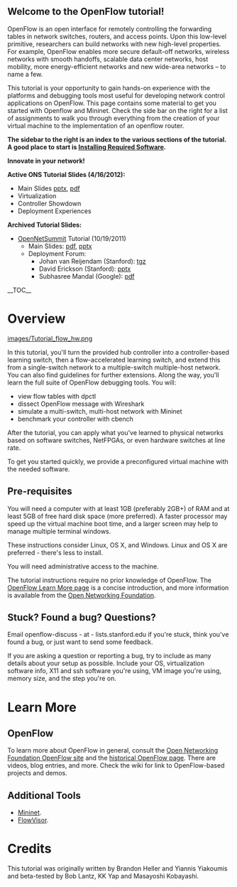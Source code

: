 == Welcome to the OpenFlow tutorial! ==

OpenFlow is an open interface for remotely controlling the forwarding tables in network switches, routers, and access points.  Upon this low-level primitive, researchers can build networks with new high-level properties.  For example, OpenFlow enables more secure default-off networks, wireless networks with smooth handoffs, scalable data center networks, host mobility, more energy-efficient networks and new wide-area networks – to name a few.

This tutorial is your opportunity to gain hands-on experience with the platforms and debugging tools most useful for developing network control applications on OpenFlow. This page contains some material to get you started with Openflow and Mininet. Check the side bar on the right for a list of assignments to walk you through everything from the creation of your virtual machine to the implementation of an openflow router.

'''The sidebar to the right is an index to the various sections of the tutorial. A good place to start is [[Installing Required Software]].'''

'''Innovate in your network!'''

'''Active ONS Tutorial Slides (4/16/2012):'''
* Main Slides [http://www.stanford.edu/~brandonh/ONS/OpenFlowTutorial_ONS_Heller.pptx pptx], [https://web.archive.org/web/20130116072451/http://www.stanford.edu/~brandonh/ONS/OpenFlowTutorial_ONS_Heller.pdf pdf]
* Virtualization
* Controller Showdown
* Deployment Experiences

'''Archived Tutorial Slides:'''
* [http://opennetsummit.org/ OpenNetSummit] Tutorial (10/19/2011)
** Main Slides: [http://stanford.edu/~brandonh/downloads/OpenFlowTutorial_ONS.pdf pdf], [http://stanford.edu/~brandonh/downloads/OpenFlowTutorial_ONS.pptx pptx]
** Deployment Forum:
*** Johan van Reijendam (Stanford): [http://stanford.edu/~brandonh/downloads/jvanreij.tgz tgz]
*** David Erickson (Stanford): [http://yuba.stanford.edu/~derickso/docs/ons_deployment_panel.pptx pptx]
*** Subhasree Mandal (Google): [http://www.openflow.org/wk/images/0/0f/OpenFlowTutorial-Google.pdf pdf]



__TOC__


=Overview=

[[images/Tutorial_flow_hw.png]]

In this tutorial, you'll turn the provided hub controller into a controller-based learning switch, then a flow-accelerated learning switch, and extend this from a single-switch network to a multiple-switch multiple-host network. You can also find guidelines for further extensions. Along the way, you'll learn the full suite of OpenFlow debugging tools.  You will:
* view flow tables with dpctl
* dissect OpenFlow message with Wireshark
* simulate a multi-switch, multi-host network with Mininet
* benchmark your controller with cbench

After the tutorial, you can apply what you've learned to physical networks based on software switches, NetFPGAs, or even hardware switches at line rate.

To get you started quickly, we provide a preconfigured virtual machine with the needed software.  

==Pre-requisites==
You will need a computer with at least 1GB (preferably 2GB+) of RAM and at least 5GB of free hard disk space (more preferred).  A faster processor may speed up the virtual machine boot time, and a larger screen may help to manage multiple terminal windows.

These instructions consider Linux, OS X, and Windows.  Linux and OS X are preferred - there's less to install.

You will need administrative access to the machine.

The tutorial instructions require no prior knowledge of OpenFlow.  The [http://www.openflowswitch.org/wp/learnmore/ OpenFlow Learn More page] is a concise introduction, and more information is available from the
[https://www.opennetworking.org/sdn-resources/openflow Open Networking Foundation].

== Stuck?  Found a bug?  Questions?  ==
Email openflow-discuss - at - lists.stanford.edu if you're stuck, think you've found a bug, or just want to send some feedback.

If you are asking a question or reporting a bug, try to include as many details about your setup as possible.  Include your OS, virtualization software info, X11 and ssh software you're using, VM image you're using, memory size, and the step you're on.







=Learn More=

==OpenFlow==

To learn more about OpenFlow in general, consult the [https://www.opennetworking.org/sdn-resources/openflow  Open Networking Foundation OpenFlow site] and the [http://www.openflowswitch.org historical OpenFlow page].  There are videos, blog entries, and more.  Check the wiki for link to OpenFlow-based projects and demos.

==Additional Tools==
*[http://mininet.org Mininet].
*[https://openflow.stanford.edu/display/DOCS/Flowvisor FlowVisor].

<!--

==Old Regression Tests==
Note: you will need to install additional stuff to get the old regression tests working.  See the install instructions for your platform, referenced at the top of the [http://openflow.org/wk OpenFlow wiki]

The OpenFlow reference distribution includes a set of tests to verify that an OpenFlow switch correctly sends and receives packets.  In this section, you'll run through some of the "Black Box" tests, where the regression switch acts as a controller and verifies that a switch responds properly to OpenFlow messages, as well as properly forwards packets sent to the input ports of the switch.  The Black Box regression tests use this layout:


[[images/Regression_tests.png]]
 

First, exit from the Mininet console:
 mininet> exit

To run the tests, log in as root, from the same SSH terminal:
 $ sudo su

Run a script to start up virtual ethernet pairs locally.
 # openflow/regress/bin/veth_setup.pl 

Veth0 connects to veth1, for example, and anytime a packet is sent to veth0, it'll pop out veth1, and vice versa.  The regression suite will allocate four veth pair halves to a software OpenFlow switch and the other four to the test suite, which sends packets and checks the contents and locations of responses.

In an SSH terminal:
 # ifconfig -a

You should see 8 new virtual interfaces, veth0..veth7.

Configure Wireshark to show OpenFlow messages and TCP resets in red (which delimit individual tests).  In the Wireshark filter box, enter:
 of || tcp.flags.reset == 1

Start running the tests, with Wireshark running on lo (loopback interface):
 # openflow/regress/bin/of_kmod_veth_test.pl

You may see OpenFlow messages for each test - if not, hit Ctrl-C to stop the tests, and clean up any leftover state:
 # openflow/regress/bin/of_kmod_veth_teardown.pl

Sometimes on the first run, the tests fail; we're not sure why this is happening.  Restart after tearing down and they should work.  

Then, re-run the tests:
 # openflow/regress/bin/of_kmod_veth_test.pl

When you get bored, stop the tests and check the messages.  Then clean up any state:
 # openflow/regress/bin/of_kmod_veth_teardown.pl

The regression suite is useful for verifying new switch features, as well as diagnosis divergent behavior between different switches.  The suite is generally used with 4 physical ports on hardware switches.  We won't do anything more with it in this tutorial, but feel free to peruse the code.  See the openflow/regress/projects/black_box directory, which has a file for each test.

To teardown virtual ethernet pairs, run:
 # openflow/regress/bin/veth_teardown.pl 

A replacement test suite is in the making, and is expected for mid 2010.  The new suite will be based on Python and reorganized to make switch-specific tests and port configurations much easier to define and debug.

Exit back to regular username:
 # exit

-->

=Credits=

This tutorial was originally written by Brandon Heller and Yiannis Yiakoumis and beta-tested by Bob Lantz, KK Yap and Masayoshi Kobayashi.

<!--

=Notes=

==VM Creation Notes==

The current Tutorial VM is simply a Mininet VM.
-->

<!-- 
<pre>
# Older ONS Tutorial Setup

http://releases.ubuntu.com/natty/
ubuntu-11.04-server-i386.iso

Name: OpenFlowTutorial
Disk Type: Dynamically Expanding
Size: 6GB

Ubuntu Setup:
Hostname: openflowtutorial
Default to all options.
username openflow, password openflow
No packages selected.

See http://yuba.stanford.edu/foswiki/bin/view/OpenFlow/MininetVMCreationNotes

sudo apt-get install -y git-core
sudo apt-get install python-setuptools
git clone --depth 1 git://github.com/mininet/mininet.git
cd mininet 
sudo make install
cd ..

# Install latest NOX:
# From http://noxrepo.org/noxwiki/index.php/NOX_Installation#Debian.2FUbuntu
cd nox
git remote add noxtutorial git@gitosis.stanford.edu:nox-tutorial.git
git fetch noxtutorial
git checkout -b cs244-tutorial noxtutorial/cs244-tutorial

cd /etc/apt/sources.list.d
sudo wget http://openflowswitch.org/downloads/debian/nox.list
sudo apt-get update
sudo apt-get install nox-dependencies

# Build NOX:
cd nox
./boot.sh
mkdir build/
cd build/
../configure
make -j 5

# Standard install:
cd ~/
time ~/mininet/util/install.sh

# Add to /etc/network/interfaces:
auto eth1
iface eth1 inet dhcp

# Set capture privileges:
# from http://wiki.wireshark.org/CaptureSetup/CapturePrivileges
sudo setcap cap_net_raw=+ep /usr/bin/dumpcap

# PRE-SHIP INSTRUCTIONS

# Ensure we don’t provide the solution by default!
cd nox
git reset --hard HEAD

# Remove authorized hosts file, pre-ship:
rm -f ~/.ssh/authorized_keys
rm -f ~/.ssh/known_hosts

# Switch to use read-only form of Mininet:
cd mininet
git remote rm origin
git remote add origin git://github.com/mininet/mininet.git
git fetch

# QUICK TEST
cd ~/nox/build/src
./nox_core -i ptcp: -v pytutorial
sudo mn --topo single,3 --mac --switch ovsk --controller remote
</pre>
-->